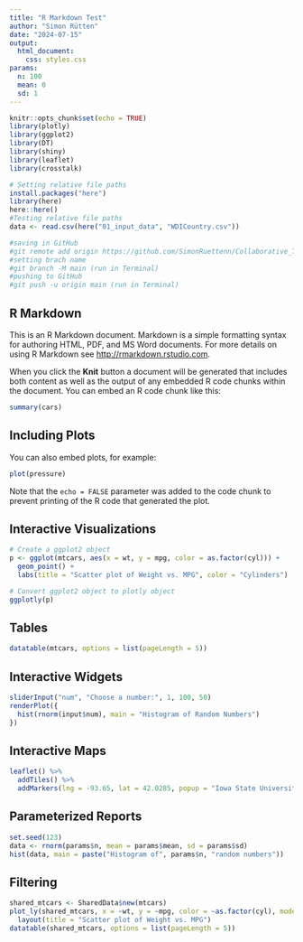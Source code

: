 ```yaml
---
title: "R Markdown Test"
author: "Simon Rütten"
date: "2024-07-15"
output:
  html_document:
    css: styles.css
params:
  n: 100
  mean: 0
  sd: 1
---
```


```r
knitr::opts_chunk$set(echo = TRUE)
library(plotly)
library(ggplot2)
library(DT)
library(shiny)
library(leaflet)
library(crosstalk)

# Setting relative file paths 
install.packages("here")
library(here)
here::here()
#Testing relative file paths 
data <- read.csv(here("01_input_data", "WDICountry.csv"))

#saving in GitHub
#git remote add origin https://github.com/SimonRuettenn/Collaborative_Test_Project.git (run in Terminal)
#setting brach name 
#git branch -M main (run in Terminal)
#pushing to GitHub
#git push -u origin main (run in Terminal)
```

## R Markdown

This is an R Markdown document. Markdown is a simple formatting syntax for authoring HTML, PDF, and MS Word documents. For more details on using R Markdown see <http://rmarkdown.rstudio.com>.

When you click the **Knit** button a document will be generated that includes both content as well as the output of any embedded R code chunks within the document. You can embed an R code chunk like this:

```r
summary(cars)
```

## Including Plots

You can also embed plots, for example:

```r
plot(pressure)
```

Note that the `echo = FALSE` parameter was added to the code chunk to prevent printing of the R code that generated the plot.

## Interactive Visualizations

```r

# Create a ggplot2 object
p <- ggplot(mtcars, aes(x = wt, y = mpg, color = as.factor(cyl))) + 
  geom_point() +
  labs(title = "Scatter plot of Weight vs. MPG", color = "Cylinders")

# Convert ggplot2 object to plotly object
ggplotly(p)
```

## Tables

```r
datatable(mtcars, options = list(pageLength = 5))
```

## Interactive Widgets

```r
sliderInput("num", "Choose a number:", 1, 100, 50)
renderPlot({
  hist(rnorm(input$num), main = "Histogram of Random Numbers")
})
```

## Interactive Maps

```r
leaflet() %>%
  addTiles() %>%
  addMarkers(lng = -93.65, lat = 42.0285, popup = "Iowa State University")
```

## Parameterized Reports

```r
set.seed(123)
data <- rnorm(params$n, mean = params$mean, sd = params$sd)
hist(data, main = paste("Histogram of", params$n, "random numbers"))
```

## Filtering

```r
shared_mtcars <- SharedData$new(mtcars)
plot_ly(shared_mtcars, x = ~wt, y = ~mpg, color = ~as.factor(cyl), mode = 'markers') %>%
  layout(title = "Scatter plot of Weight vs. MPG")
datatable(shared_mtcars, options = list(pageLength = 5))
```
